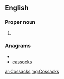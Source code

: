 ==English==
===Proper noun===
{{en-proper noun}}

#{{plural of|[[Cossack]]}}

===Anagrams===
* {{alphagram|acckosss}}
* [[cassocks#English|cassocks]]

[[ar:Cossacks]]
[[mg:Cossacks]]